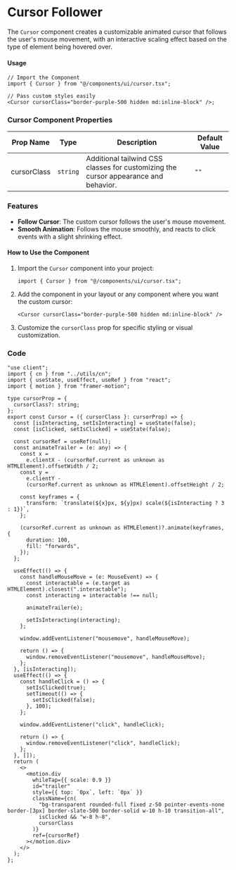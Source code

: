 
<Cursor cursorClass="border-purple-500 hidden md:inline-block" />

# Cursor Follower

The `Cursor` component creates a customizable animated cursor that follows the user's mouse movement, with an interactive scaling effect based on the type of element being hovered over.

#### Usage

```tsx
// Import the Component
import { Cursor } from "@/components/ui/cursor.tsx";

// Pass custom styles easily
<Cursor cursorClass="border-purple-500 hidden md:inline-block" />;
```

### Cursor Component Properties

| Prop Name   | Type     | Description                                                                         | Default Value |
| ----------- | -------- | ----------------------------------------------------------------------------------- | ------------- |
| cursorClass | `string` | Additional tailwind CSS classes for customizing the cursor appearance and behavior. | `""`          |

### Features

- **Follow Cursor**: The custom cursor follows the user's mouse movement.
- **Smooth Animation**: Follows the mouse smoothly, and reacts to click events with a slight shrinking effect.

#### How to Use the Component

1. Import the `Cursor` component into your project:

   ```tsx
   import { Cursor } from "@/components/ui/cursor.tsx";
   ```

2. Add the component in your layout or any component where you want the custom cursor:

   ```tsx
   <Cursor cursorClass="border-purple-500 hidden md:inline-block" />
   ```

3. Customize the `cursorClass` prop for specific styling or visual customization.

### Code

```tsx
"use client";
import { cn } from "../utils/cn";
import { useState, useEffect, useRef } from "react";
import { motion } from "framer-motion";

type cursorProp = {
  cursorClass?: string;
};
export const Cursor = ({ cursorClass }: cursorProp) => {
  const [isInteracting, setIsInteracting] = useState(false);
  const [isClicked, setIsClicked] = useState(false);

  const cursorRef = useRef(null);
  const animateTrailer = (e: any) => {
    const x =
      e.clientX - (cursorRef.current as unknown as HTMLElement).offsetWidth / 2;
    const y =
      e.clientY -
      (cursorRef.current as unknown as HTMLElement).offsetHeight / 2;

    const keyframes = {
      transform: `translate(${x}px, ${y}px) scale(${isInteracting ? 3 : 1})`,
    };

    (cursorRef.current as unknown as HTMLElement)?.animate(keyframes, {
      duration: 100,
      fill: "forwards",
    });
  };

  useEffect(() => {
    const handleMouseMove = (e: MouseEvent) => {
      const interactable = (e.target as HTMLElement).closest(".interactable");
      const interacting = interactable !== null;

      animateTrailer(e);

      setIsInteracting(interacting);
    };

    window.addEventListener("mousemove", handleMouseMove);

    return () => {
      window.removeEventListener("mousemove", handleMouseMove);
    };
  }, [isInteracting]);
  useEffect(() => {
    const handleClick = () => {
      setIsClicked(true);
      setTimeout(() => {
        setIsClicked(false);
      }, 100);
    };

    window.addEventListener("click", handleClick);

    return () => {
      window.removeEventListener("click", handleClick);
    };
  }, []);
  return (
    <>
      <motion.div
        whileTap={{ scale: 0.9 }}
        id="trailer"
        style={{ top: `0px`, left: `0px` }}
        className={cn(
          "bg-transparent rounded-full fixed z-50 pointer-events-none border-[3px] border-slate-500 border-solid w-10 h-10 transition-all",
          isClicked && "w-8 h-8",
          cursorClass
        )}
        ref={cursorRef}
      ></motion.div>
    </>
  );
};
```
